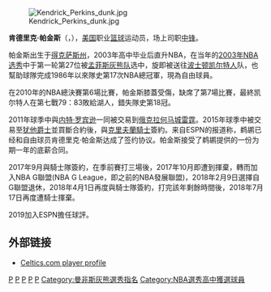 {{noteTA
|G1=NBA
}}

{{Infobox NBA Player
| name = 肯德里克·帕金斯<br />Kendrick Perkins
| image = Kendrick Perkins.jpg
| caption = 
| position = [[中鋒|中鋒]]
| height_ft = 6
| height_in = 10
| weight_lb = 270
| league = [[NBA|NBA]]
| team = 
| number = 43, 5, 3, 21
| nationality = {{USA}}
| birth_date = {{birth date and age|1984|11|10}}
| birth_place = {{USA}}[[得克萨斯州|得克萨斯州]]{{link-en|尼德蘭 (美國)|Nederland, Texas|尼德蘭}}
| highschool = Clifton J. Ozen HS <br /> （[[得克萨斯州|得克萨斯州]][[博蒙特_(德克薩斯州)|博蒙特]]）
| college = 無
| draft_round = 1
| draft_pick = 27
| draft_year = 2003
| draft_team = [[孟菲斯灰熊|孟菲斯灰熊]]| career_start = [[2003-04_NBA賽季|2003年]]
| career_end = 2018年
| years1 = {{nbay|2003|start}}–{{nbay|2010|end}}
| team1 = [[波士頓塞爾提克|波士頓塞爾提克]]
| years2 = {{nbay|2010|end}}–{{nbay|2014|end}}
| team2 = [[奧克拉荷馬城雷霆|奧克拉荷馬城雷霆]]
| years3 = {{nbay|2014|end}}
| team3 = [[克里夫蘭騎士|克里夫蘭騎士]]
| years4 = {{nbay|2015|full=y}}
| team4 = [[紐奧良鵜鶘|紐奧良鵜鶘]]
| years5 = 2017–2018
| team5 = [[坎頓劍客|坎頓劍客]]
| years6 = {{nbay|2017|end}}
| team6 = [[克里夫蘭騎士|克里夫蘭騎士]]
| highlights = 
* [[NBA总冠军|NBA总冠军]]：[[2008年NBA總決賽|2008]]
* First-team {{tsl|en|Parade All-America Boys Basketball Team||''Parade'' All-American}} (2003)
* Second-team ''Parade'' All-American (2002)
* {{tsl|en|Texas Mr. Basketball||Texas Mr. Basketball}} (2003)
}}
[[File:Kendrick_Perkins_dunk.jpg|thumb]]

'''肯德里克·帕金斯'''（{{lang-en|'''Kendrick Perkins'''}}，{{bd|1984年|11月10日|||P}}），[[美国|美国]]职业[[篮球|篮球]]运动员，场上司职[[中锋|中锋]]。

帕金斯出生于[[得克萨斯州|得克萨斯州]]，2003年高中毕业后直升NBA，在当年的[[2003年NBA选秀|2003年NBA选秀]]中于第一轮第27位被[[孟菲斯灰熊队|孟菲斯灰熊队]]选中，旋即被送往[[波士顿凯尔特人|波士顿凯尔特人]]队，也幫助球隊完成1986年以來隊史第17次NBA總冠軍，現為自由球員。

在2010年的NBA總決賽第6場比賽，帕金斯膝蓋受傷，缺席了第7場比賽，最終凯尔特人在第七戰79：83敗給湖人，錯失隊史第18冠。

2011年球季中與[[内特·罗宾逊|内特·罗宾逊]]一同被交易到[[俄克拉何马城雷霆|俄克拉何马城雷霆]]。2015年球季中被交易至[[犹他爵士|犹他爵士]]並買斷合約後，與[[克里夫蘭騎士|克里夫蘭騎士]]簽約。来自ESPN的报道称，鹈鹕已经和自由球员肯德里克·帕金斯达成了签约协议。帕金斯接受了鹈鹕提供的一份为期一年的底薪合同。

2017年9月與騎士隊簽約，在季前賽打三場後，2017年10月即遭到揮棄，轉而加入NBA G聯盟(NBA G League，即之前的NBA發展聯盟)，2018年2月9日選擇自G聯盟退休，2018年4月1日再度與騎士隊簽約，打完該年剩餘時間後，2018年7月17日再度遭騎士揮棄。

2019加入ESPN擔任球評。

== 外部链接 ==

* [http://www.nba.com/celtics/roster/Perkins_Profile.html Celtics.com player profile] {{Wayback|url=http://www.nba.com/celtics/roster/Perkins_Profile.html |date=20160409082250 }}

{{Boston Celtics 2007–08 NBA champions}}
{{2003 NBA Draft}}

{{Authority control}}
{{DEFAULTSORT:Perkins, Kendrick}}
[[Category:美国男子篮球运动员|P]]
[[Category:波士顿凯尔特人队球员|P]]
[[Category:俄克拉荷马城雷霆队球员|P]]
[[Category:克里夫蘭騎士隊球員|P]]
[[Category:紐奧良鵜鶘队球员|P]]
[[Category:曼非斯灰熊選秀指名|Category:曼非斯灰熊選秀指名]]
[[Category:NBA選秀高中獲選球員|Category:NBA選秀高中獲選球員]]